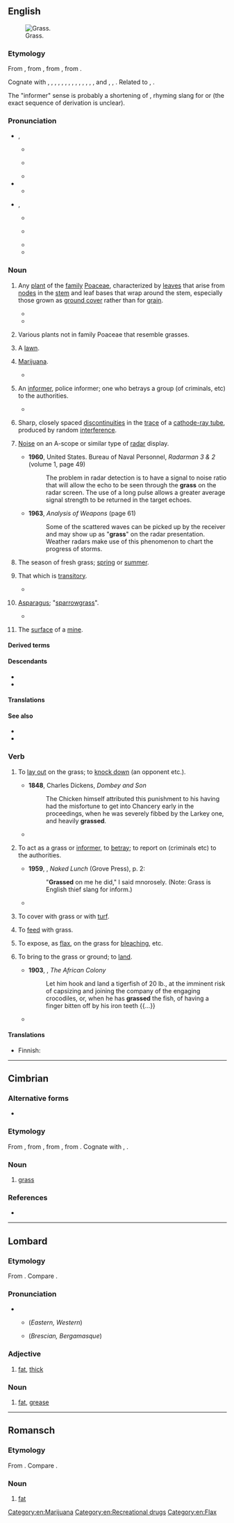 {{also|Grass}}
==English==
[[File:Grass-JW.jpg|thumb|right|Grass.]]

===Etymology===
{{root|en|ine-pro|*gʰreh₁-}}
{{dercat|en|gmw-pro|inh=1}}
From {{inh|en|enm|gras}}, from {{inh|en|ang|græs}}, from {{inh|en|gem-pro|*grasą||grass}}, from {{inh|en|ine-pro|*gʰreh₁-||to grow}}.

{{rel-top|cognates}}
Cognate with {{cog|sco|girs}}, {{m|sco|gers}}, {{m|sco|gress||grass}}, {{cog|frr|gäärs}}, {{m|frr|geers||grass}}, {{cog|stq|Gäärs||grass}}, {{cog|fy|gers||grass}}, {{cog|nds|Gras||grass}}, {{cog|nl|gras||grass, turf, pasture}}, {{cog|de|Gras||grass, weed}}, {{cog|da|græs||grass}}, {{cog|sv|gräs||grass}}, {{cog|nb|gress||grass}}, {{cog|fo|-}}, {{cog|is|-}} and {{cog|nn|gras||grass}}, {{cog|la|herba||plant, weed, grass}}, {{cog|sq|grath||grass blade, spike}}. Related to {{m|en|grow}}, {{m|en|green}}.
{{rel-bottom}}

The "informer" sense is probably a shortening of {{m|en|grasshopper||police officer, informant}}, rhyming slang for {{m|en|copper||police officer}} or {{m|en|shopper||informant}} (the exact sequence of derivation is unclear).

===Pronunciation===
* {{enPR|gräs}}, {{IPA|en|/ɡɹɑːs/}}
** {{a|RP}} {{IPA|en|[ɡɹ̠ɑːs]}}
** {{a|AU|NZ}} {{IPA|en|[ɡɹ̠äːs]|[ɡɹ̠ɐːs]}}
** {{audio|en|En-uk-grass.ogg|Audio (UK)}}
* {{audio|en|LL-Q1860 (eng)-Back ache-grass.wav|Audio}}
** {{rhymes|en|ɑːs|s=1}}
* {{enPR|grăs}}, {{IPA|en|/ɡɹæs/}}
** {{a|US|Canada}} {{IPA|en|[ɡɹ̠æs]|[ɡɹ̠ɛəs]|[ɡɹ̠eəs]}}
** {{a|Northern England|Ireland}} {{IPA|en|[ɡɹ̠as]|[ɡɹ̠æs]}}
** {{audio|en|en-us-grass.ogg|Audio (US)}}
** {{rhymes|en|æs|s=1}}

===Noun===
{{en-noun|~}}

# {{lb|en|countable|uncountable}} Any [[plant]] of the [[family]] [[Poaceae]], characterized by [[leaf|leaves]] that arise from [[node]]s in the [[stem]] and leaf bases that wrap around the stem, especially those grown as [[ground cover]] rather than for [[grain]].
#: {{syn|en|Thesaurus:grass}}
#* {{RQ:King James Version|Psalm|90|3|6|passage=Thou turnest man to destruction; and sayest, Return, ye children of men. / For a thousand years in thy sight are but as yesterday when it is past, and as a watch in the night. / Thou carriest them away as with a flood; they are as a sleep: in the morning they are like '''grass''' which groweth up. / In the morning it flourisheth, and groweth up; in the evening it is cut down, and withereth.}}
#* {{quote-book|en|year=1913|author={{w|Joseph C. Lincoln}}
|title=[http://openlibrary.org/works/OL5535161W Mr. Pratt's Patients]|chapter=1
|passage='Twas early June, the new '''grass''' was flourishing everywheres, the posies in the yard—peonies and such—in full bloom, the sun was shining, and the water of the bay was blue, with light green streaks where the shoal showed.}}
# {{lb|en|countable}} Various plants not in family Poaceae that resemble grasses.
# {{lb|en|uncountable}} A [[lawn]].
# {{lb|en|uncountable|slang}} [[marijuana|Marijuana]].
#: {{syn|en|Thesaurus:marijuana}}
#* {{quote-song|en|year=1970|author=Paul McCartney|title=Get Back|artist=The Beatles|album=Let It Be|passage=Jojo left his home in Tucson, Arizona / For some California '''grass'''}}
# {{lb|en|countable|Britain|slang}} An [[informer]], police informer; one who betrays a group (of criminals, etc) to the authorities.
#: {{syn|en|Thesaurus:informant}}
#* {{quote-book|en|title=Coding of a Concrete Animal|page=215|author=Paul Knight|year=2007|passage=He was a '''grass''' and an arse lick and he didn't do it for him, he did it for his brother, because if Vaughan had hit him especially with his mallet, Mark was the kind of lowlife that would have pressed charges and then that's a whole different problem.}}
#: {{ux|en|What just happened must remain secret. Don't be a '''grass'''.}}
# {{lb|en|uncountable|physics}} Sharp, closely spaced [[discontinuity|discontinuities]] in the [[trace]] of a [[cathode-ray tube]], produced by random [[interference]].
# {{lb|en|uncountable|slang}} [[noise|Noise]] on an A-scope or similar type of [[radar]] display.
#* '''1960''', United States. Bureau of Naval Personnel, ''Radarman 3 & 2'' (volume 1, page 49)
#*: The problem in radar detection is to have a signal to noise ratio that will allow the echo to be seen through the '''grass''' on the radar screen. The use of a long pulse allows a greater average signal strength to be returned in the target echoes.
#* '''1963''', ''Analysis of Weapons'' (page 61)
#*: Some of the scattered waves can be picked up by the receiver and may show up as "'''grass'''" on the radar presentation. Weather radars make use of this phenomenon to chart the progress of storms.
# The season of fresh grass; [[spring]] or [[summer]].
#: {{syn|en|breakup|spring|springtime}}
# {{lb|en|obsolete|figurative}} That which is [[transitory]].
#: {{syn|en|ephemera}}
#* {{RQ:KJV|Isaiah|40|7|passage=Surely the people is '''grass'''.}}
# {{lb|en|countable|folk etymology}} [[asparagus|Asparagus]]; "[[sparrowgrass]]".
#* {{quote-book|en|year=1769|author={{w|Hannah Glasse}}
|title=[https://books.google.ca/books?id=L51gAAAAcAAJ&dq=the%20art%20of%20cookery%201765&pg=PR2#v=onepage&q=the%20art%20of%20cookery%201765&f=false [[Wikipedia:The Art of Cookery made Plain and Easy|The Art of Cookery made Plain and Easy]]]|edition=9th|page=195
|passage='Have ready a hundred of ſmall '''graſs''' boiled, then ſave tops enough to ſtick the rolls with, the reſt cut ſmall and put into the cream, fill the loaves with them.'}}
# {{lb|en|mining}} The [[surface]] of a [[mine]].

====Derived terms====
{{der4|en|title=Terms derived from ''grass'' (noun)
|Aleppo grass
|Antarctic hair grass
|beachgrass
|[[bentgrass]], [[bent grass]]
|Bermuda grass
|blade of grass
|bluegrass
|bluestem grass
|deergrass
|gama grass
|goatgrass
|goosegrass
|grassbird
|grasscutting
|grassbox
|grass court
|grasscycle
|grasseater
|grassfinch
|goosegrass
|[[grass fire]], [[grassfire]]
|grass-green
|grass-grown
|grass hockey
|grasshook
|grasshopper
|grass jelly
|grassland
|grassless
|grasslike
|grass of Parnassus
|grassplot
|grass roots
|grass script
|grass skirt
|grass snake
|grass top
|grass trap
|grass tree
|grass widow
|grass widower
|grasswren
|grassy
|Johnson grass
|kick into the long grass
|lemongrass
|let the grass grow under one's feet
|marram grass
|marsh grass
|muttongrass
|one's ass is grass
|penny-grass
|pinegrass
|quackgrass
|redtop grass
|ryegrass
|scutch grass
|smutgrass
|[[spear grass]], [[speargrass]]
|squirrel grass
|supergrass
|sweetgrass
|Sweet Grass County
|switchgrass
|wiregrass
|witchgrass
|yardgrass
}}

====Descendants====
* {{desc|tpi|gras|alts=1}}
* {{desc|bor=1|hif|giraas}}

====Translations====
{{trans-top|ground cover plant}}
{{multitrans|data=
* Abenaki: {{t|abe|mskiko}}
* Abkhaz: {{t|ab|аҳәа}}
* Adyghe: {{t|ady|уцы}}, {{t|ady|уц}} {{qualifier|Shapsug}}
* Afrikaans: {{t+|af|gras}}
* Aghwan: {{t|xag|𐕒}}
* Aguaruna: {{t|agr|dupa}}
* Ahtna: {{t|aht|tłʼogh}}
* Akhvakh: {{t|akv|жоми|tr=žomi}}
* Akkadian: {{t|akk|𒌑𒇷𒀀𒊬|tr=dīšu}}
* Albanian: {{t+|sq|bar|m}}
* Aleut: {{t|ale|qiigax̂}}
* Amharic: {{t|am|ሣር}}
* Andi: {{t|ani|кӏвордо|tr=ḳʷordo}}
* Arabic: {{t+|ar|حَشِيش|m}}, {{t+|ar|عُشْب|m}}
*: Egyptian Arabic: {{t|arz|نجيلة|tr=negila}}
*: Hijazi Arabic: {{t|acw|حشيش|m|tr=ḥašīš}}, {{t|acw|عشب|m|tr=ʿušub}}
*: Juba Arabic: {{t|pga|gesh}}
*: Moroccan Arabic: {{t|ary|ربيع|m|tr=rbīʿ}}
* Aragonese: {{t+|an|hierba|f}}, {{t+|an|yerba|f}}
* Araki: {{t|akr|juvu}}
* Aramaic:
*: Classical Syriac: {{t|syc|ܥܡܝܪܐ|m|tr=ˁmīrā}}
* Archi: {{t|aqc|гьоти|tr=hoti}}
* Armenian: {{t+|hy|խոտ}}
* Aromanian: {{t|rup|earbã|f}}, {{t|rup|iarbã|f}}
* Assamese: {{t|as|ঘাঁহ}}
* Asturian: {{t+|ast|yerba|f}}
* Azerbaijani: {{t+|az|ot}}
* Bashkir: {{t|ba|үлән}}
* Basque: {{t|eu|belar}}
* Bavarian: {{t|bar|gròs}}, {{t|bar|groos}} {{qualifier|Timau}}
* Beaver: {{t|bea|tl’uge}}
* Belarusian: {{t|be|трава́|f}}
* Bengali: {{t|bn|ঘাস}}, {{t|bn|তৃণ}}
* Bikol Central:
*: Bikol Legazpi: {{t|bcl|awot}}
*: Bikol Naga: {{t+|bcl|duot}}
* Biao: {{t|byk|jɔk¹⁰}}
* Bobongko: {{t|bgb|bombang}}
* Bouyei: {{t|pcc|nyal}}
* Breton: {{t+|br|geot|f}}, {{t+|br|geotenn|f}}, {{t+|br|gwelt|f}}
* Bulgarian: {{t+|bg|трева́|f}}
* Burmese: {{t+|my|မြက်}}
* Burun: {{t|bdi|luum}} {{qualifier|Malak}}
* Cahuilla: {{t|chl|samat}}
* Carolinian: {{t|cal|fitil}}
* Carrier: {{t|crx|tl'o}}
* Catalan: {{t+|ca|herba|f}}
* Catawba: {{t|chc|sarak}}
* Cebuano: {{t|ceb|balili}}
* Central Atlas Tamazight: {{t|tzm|ⵜⵓⴳⴰ|f}}
* Central Melanau: {{t|mel|sek}}, {{t|mel|ruput}}
* Chakma: {{t|ccp|𑄊𑄌𑄴|tr=ghāc}}
* Chamicuro: {{t|ccc|c̈homajshi}}
* Chechen: {{t|ce|буц}}
* Cheke Holo: {{t|mrn|ḡreʼi}}
* Cherokee: {{t|chr|ᎧᏁᏍᎦ}}
* Chichewa: {{t|ny|udzu|c14}}
* Chinese:
*: Cantonese: {{t+|yue|草|tr=cou2}}
*: Dungan: {{t|dng|цо}}
*: Hakka: {{t|hak|草|tr=chhó}}
*: Mandarin: {{t+|cmn|草|tr=cǎo}}, {{t+|cmn|青草|tr=qīngcǎo}}, {{t+|cmn|雜草}}, {{t+|cmn|杂草|tr=zácǎo}}
*: Min Dong: {{t|cdo|草|tr=chāu}}
*: Min Nan: {{t+|nan|草|tr=chháu}}
*: Wu: {{t|wuu|草|tr=tshau}}
* Chipewyan: {{t|chp|tł’ok}}
* Chukchi: {{t|ckt|въэй|tr=v'ej}}, {{t|ckt|въагԓыӈын|tr=v'aglyṇyn}}
* Chuukese: {{t|chk|fetin}}
* Chuvash: {{t|cv|курӑк}}
* Cimbrian: {{t|cim|gras|m}}
* Comanche: {{t|com|sunipʉ}}
* Cornish: {{t|kw|gwels|f}}
* Corsican: {{t+|co|erba|f}}, {{t+|co|arba|f}}
* Cree: {{t|cr|ᒪᐢᑯᓯᕀ}}
* Czech: {{t+|cs|tráva|f}}
* Dalmatian: {{t|dlm|jarba|f}}
* Danish: {{t+|da|græs|n}}
* Dargwa: {{t|dar|кьар}}
* Dolgan: {{t|dlg|от|tr=ot}}
* Dongxiang: {{t|sce|osun}}
* Dupaningan Agta: {{t|duo|ruot}}
* Dutch: {{t+|nl|gras|n}}
* Erzya: {{t|myv|тикше}}
* Esperanto: {{t+|eo|herbo}}, {{t+|eo|greso}}
* Estonian: {{t|et|muru}}, {{t+|et|rohi}}
* Even: {{t|eve|орат}}
* Evenki: {{t|evn|чука}}, {{t|evn|орокто}}
* Faroese: {{t+|fo|gras|n}}
* Fiji Hindi: {{t+|hif|giraas}}
* Finnish: {{t+|fi|heinä}}, {{t+|fi|ruoho}}
* French: {{t+|fr|herbe|f}}
* Friulian: {{t|fur|jerbe|f}}
* Gaam: {{t|tbi|lɛ́ɛ́l}}
* Galibi Carib: {{t|car|itupu}}
* Galician: {{t+|gl|herba|f}}, {{t|gl|grama|f}}
* Gamilaraay: {{t|kld|garaarr}}
* Georgian: {{t|ka|ბალახი}}
* German: {{t+|de|Gras|n}}
*: Alemannic German: {{t|gsw|gras}}, {{t|gsw|chrud}}, {{t|gsw|weidu}}
*: Old High German: {{t|goh|gras}}
*: Pennsylvania German: {{t|pdc|Graas|n}}
* Gothic: {{t|got|𐌲𐍂𐌰𐍃|n}}
* Greek: {{t+|el|χορτάρι|n}}
*: Ancient: {{t|grc|χόρτος|m}}, {{t|grc|πόα|f}}
* Greenlandic: {{t|kl|ivik}}, {{t|kl|ivigaq}}
* Guaraní: {{t+|gn|ka'a}}
* Gujarati: {{t+|gu|ઘાસ|n}}
* Haitian Creole: {{t|ht|zèb}}
* Hawaiian: {{t|haw|mauʻu}}
* Hebrew: {{t+|he|דֶּשֶׁא|m|tr=déshe}}, {{t+|he|עֵשֶׂב|m|tr='ésev}}
* Heiltsuk: {{t|hei|k̓ít̓ṃ}}
* Hiligaynon: {{t|hil|hilamon}}
* Hindi: {{t+|hi|घास|f}}
* Hittite: {{t|hit|𒌑𒂖𒆪|c|tr=we-el-ku}}
* Hopi: {{t|hop|tuusaqa}}
* Hungarian: {{t+|hu|fű}}
* Hunsrik: {{t|hrx|Graas|n}}
* Icelandic: {{t+|is|gras|n}}
* Ido: {{t+|io|gazono}}
* Ilocano: {{t|ilo|rúot}}
* Indonesian: {{t+|id|rumput}}
* Ineseño: {{t|inz|ˀaxulapšan}}, {{t|inz|cweq}}
* Interlingua: {{t|ia|herba}}
* Irish: {{t+|ga|féar|m}}
*: Old Irish: {{t|sga|fér|n}}
* Isan: {{t-needed|tts}}
* Istriot: {{t|ist|gièrba|f}}, {{t|ist|yerba|f}}
* Istro-Romanian: {{t|ruo|iorbe|f}}
* Italian: {{t+|it|erba|f}}, {{t|it|graminacea|f}}
* Itelmen: {{t|itl|°сысал|tr=°sysal}}
* Japanese: {{t+|ja|草|tr=くさ, kusa}}, {{t+|ja|雑草|tr=ざっそう, zassō}}
* Javanese: {{t+|jv|suket}}
* Kabardian: {{t|kbd|удз}}
* Kannada: {{t+|kn|ಪುಲ್}}, {{t+|kn|ಹುಲ್ಲು}}
* Kapampangan: {{t|pam|dikut}}
* Karachay-Balkar: {{t|krc|кырдык}}
* Karo Batak: {{t|btx|dukut}}
* Kashubian: {{t|csb|trôwa|f}}
* Kaska: {{t|kkz|tlʼōge}}
* Kazakh: {{t+|kk|шөп}}, {{t+|kk|от}}
* Ket: {{t|ket|даан|tr=daan}}
* Khinalug: {{t|kjj|инк}}
* Khmer: {{t+|km|ស្មៅ}}
* Koasati: {{t|cku|pahí}}
* Komi-Permyak: {{t|koi|турун}}
* Konkani: {{t|kok|ताण|n}}
* Korean: {{t+|ko|풀}}, {{t+|ko|잡초(雜草)}}
* Koyraboro Senni: {{t|ses|arkusuboŋkaara}}, {{t|ses|subbu}}
* Koyukon: {{t|koy|kʼitsaanʼ}}
* Kunigami: {{t|xug|クサー|tr=kusā}}
* Kunza: {{t|kuz|ckautcha}}
* Kurdish:
*: Central Kurdish: {{t+|ckb|گیا|alt=گِیا}}
*: Northern Kurdish: {{t+|kmr|giya|m}}
* Kyrgyz: {{t+|ky|чөп}}, {{t+|ky|шибер}}
* Ladino: {{t|lad|yerva|f}}
* Lakota: {{t|lkt|peji}}, {{t|lkt|pȟeží}}
* Lamba: {{t|lam|ubwani}}
* Lao: {{t+|lo|ຫຍ້າ}}
* Latgalian: {{t|ltg|zuole|f}}
* Latin: {{t+|la|herba|f}}, {{t|la|grāmen|n}}
* Latvian: {{t+|lv|zāle|f}}
* Lepcha: {{t|lep|ᰎᰬ}}
* Lezgi: {{t|lez|хъач}}
* Ligurian: {{t|lij|èrba|f}} {{qualifier|Genovese}}
* Limburgish: {{t+|li|graas|n}}
* Limos Kalinga: {{t|kmk|bollat}}
* Lindu: {{t|klw|kawoko}}
* Lingala: {{t|ln|litíti|c5|c6}}
* Lithuanian: {{t+|lt|žolė|f}}
* Livonian: {{t|liv|āina}}
{{trans-mid}}
* Low German:
*: German Low German: {{t|nds-de|Gras}}
* Luhya: {{t|luy|bunyasi}}
* Luxembourgish: {{t|lb|Gras|n}}
* Lü: {{t|khb|ᦊᦱᧉ}}
* Maasai: {{t|mas|ɛnkʉ́jɨ́tá}}
* Macedonian: {{t|mk|трева|f}}
* Maguindanao: {{t|mdh|hutan}}
* Malagasy: {{t+|mg|ahitra}}
* Malay: {{t+|ms|rumput}}
* Malayalam: {{t+|ml|പുല്ല്}}
* Maltese: {{t|mt|ħaxix|m}}
* Manchu: {{t|mnc|ᠣᡵᡥᠣ}}, {{t|mnc|ᡶᠣᠶᠣ}}
* Mansi: {{t|mns|пум}}
* Manx: {{t|gv|faiyr|m}}
* Maore Comorian: {{t|swb|ɗavu}}
* Maori: {{t|mi|mauti}}, {{t|mi|karaehe}}, {{t|mi|karaihe }}
* Maranao: {{t|mrw|otan}}
* Marathi: {{t|mr|गवत|n}}
* Mari:
*: Eastern Mari: {{t|chm|шудо}}
*: Western Mari: {{t|mrj|шуды}}
* Mazanderani: {{t|mzn|واش|tr=vâš}}
* Megleno-Romanian: {{t|ruq|iárbă|f}}
* Mi'kmaq: {{t|mic|msigu}}
* Miyako: {{t|mvi|フサ|tr=fusa}}
* Mon: {{t|mnw|ချဲ|tr=choa}}
* Mongolian:
*: Cyrillic: {{t+|mn|өвс}}, {{t+|mn|ногоо}}
* Montagnais: {{t|moe|mashkushu}}
* Montana Salish: {{t|fla|skʷʔalulexʷ}}
* Mòcheno: {{t|mhn|gros|n}}
* Nahuatl:
*: Classical: {{t|nci|xihuitl}}
*: Eastern Huasteca: {{t|nhe|xihuitl}}
* Navajo: {{t|nv|tłʼoh}}
* Neapolitan: {{t|nap|evera|f}}
* Nepali: {{t+|ne|घाँस|f}}
* Nganasan: {{t|nio|нөтә|tr=nŭatĕ}}
* Northern Ndebele: {{t|nd|utshani|c14}}
* Northern Sami: {{t|se|sitnu}}
* Northern Thai: {{t|nod|ᩉ᩠ᨿ᩶ᩣ}}
* Norwegian:
*: Bokmål: {{t+|nb|gress|n}}, {{t+|nb|gras|n}}
*: Nynorsk: {{t|nn|gras|n}}
* Nottoway-Meherrin: {{t|nwy|oherag}}
* Nǀuu: {{t|ngh|ǀhisi}}
* Occitan: {{t+|oc|èrba|f}}
* Ojibwe: {{t|oj|mashkosiw}}
* Okinawan: {{t|ryu|くさ|tr=kusa}}
* Old Church Slavonic:
*: Cyrillic: {{t|cu|трава|f}}, {{t|cu|трѣва|f}}
* Old East Slavic: {{t|orv|трава|f}}
* Old Javanese: {{t|kaw|dukut}}
* Omaha-Ponca: {{t|oma|pézhe}}
* Oriya: {{t+|or|ଘାସ}}
* Oromo: {{t|om|marga}}
* Ossetian: {{t|os|кӕрдаг}}, {{t|os|нӕуу}}
* Pa'o Karen: {{t|blk|ထာအီး}}
* Pali: {{t|pi|tiṇa|n}}
* Pana (Central Africa): {{t|pnz|kpá}}
* Pashto: {{t|ps|واش|m|tr=wāš}}, {{t+|ps|شنه|f|tr=šnә}}
* Persian: {{t+|fa|سبزه|tr=sabze}}, {{t+|fa|علف|tr=alaf}}, {{t+|fa|چمن|tr=čaman}}, {{t+|fa|واش|tr=vâš}}
* Plains Miwok: {{t|pmw|cike}}
* Plautdietsch: {{t|pdt|Grauss|n}}
* Pohnpeian: {{t|pon|dihpw}}
* Polabian: {{t|pox|ziľă|f}}
* Polish: {{t+|pl|trawa|f}}
* Portuguese: {{t+|pt|grama|f}}, {{t+|pt|relva|f}}
* Punjabi: {{t|pa|ਘਾਹ|m}}
* Quapaw: {{t|qua|mąhį́}}
* Quechua: {{t|qu|qora}}, {{t|qu|q'achu}}
* Rapa Nui: {{t|rap|mouku}}
* Romanian: {{t+|ro|iarbă|f}}
* Romansch: {{t|rm|erva|f}} {{qualifier|Grischun, Surmiran, Puter}}, {{t|rm|earva|f}} {{qualifier|Sutsilvan}}, {{t|rm|erba|f}} {{qualifier|Vallader}}, {{t|rm|jarva|f}} {{qualifier|Sursilvan}}
* Russian: {{t+|ru|трава́|f}}, {{t+|ru|мурава́|f}} {{q|young grass}}
* Rusyn: {{t|rue|трава|f}}
* Rwanda-Rundi:
*: Kirundi: {{t|rw|ivyātsi}}
* Saisiyat: {{t|xsy|hinbetel}}
* Samoan: {{t|sm|mutia}}
* Sanskrit: {{t+|sa|तृण|n}}
* Sardinian: {{t|sc|erba|f}}
* Saterland Frisian: {{t|stq|Gäärs|n}}
* Scots: {{t|sco|gress}}, {{t|sco|girse}}
* Scottish Gaelic: {{t|gd|feur|m}}
* Serbo-Croatian:
*: Cyrillic: {{t|sh|тра́ва|f}}
*: Roman: {{t+|sh|tráva|f}}
* Shan: {{t+|shn|ယိူဝ်ႈ}}
* Shor: {{t|cjs|ӧлең|tr=öleñ}}
* Sicilian: {{t+|scn|erva|f}}, {{t+|scn|erba|f}}, {{t+|scn|èriva|f}}, {{t+|scn|ierva|f}}, {{t+|scn|jerva|f}}
* Silesian: {{t|szl|trŏwa|f}}
* Sinhalese: {{t+|si|තණ}}, {{t|si|තණකොළ}}
* Slovak: {{t|sk|tráva|f}}
* Slovene: {{t+|sl|trava|f}}
* Somali: {{t|so|caws|m}}
* Sorbian:
*: Lower Sorbian: {{t|dsb|tšawa|f}}
*: Upper Sorbian: {{t|hsb|trawa|f}}
* Sotho: {{t|st|jwang|c14}}
* Southern Altai: {{t|alt|ӧлӧҥ}}, {{t|alt|от}}
* Spanish: {{t+|es|pasto|m}}, {{t+|es|hierba|f}}, {{t+|es|grama|f}}
* Sranan Tongo: {{t|srn|grasi}}
* Sundanese: {{t+|su|jukut}}
* Swahili: {{t+|sw|majani|p}}, {{t+|sw|nyasi|c5|c6}}
* Swazi: {{t|ss|tjani|c14}}
* Swedish: {{t+|sv|gräs|n}}
* Sylheti: {{t|syl|ꠊꠣ}}
* Tabasaran: {{t|tab|укӏ}}
* Tagalog: {{t+|tl|damo}}
* Tai Dam: {{t|blt|ꪐ꫁ꪱ}}
* Tajik: {{t+|tg|сабза}}
* Tamil: {{t+|ta|புல்}}
* Taos: {{t|twf|łíne}}
* Tatar: {{t+|tt|үлән}}, {{t+|tt|чирәм}}
* Telugu: {{t+|te|గడ్డి}}, {{t+|te|తృణము}}, {{t+|te|కసవు}}
* Tetum: {{t|tet|du'ut}}
* Thai: {{t+|th|หญ้า}}
* Tibetan: {{t|bo|རྩྭ}}
* Tigrinya: {{t+|ti|ሳዕሪ}}
* Tiwi: {{t|tiw|pitarika|f}}
* Tlingit: {{t|tli|chookán}}
* Toba Batak: {{t|bbc|duhut}}
* Tocharian A: {{t|xto|āti}}
* Tocharian B: {{t|txb|atiyo}}
* Tok Pisin: {{t|tpi|gras}}, {{t|tpi|garas}}
* Tsonga: {{t|ts|byanyi}}
* Tsou: {{t|tsu|kukuzo}}
* Tswana: {{t|tn|tlhaga|c9}}
* Tundra Nenets: {{t|yrk|ӈум'|tr=ngum'}}, {{t|yrk|ӈамдэ'|tr=ngamdė'}}
* Tupinambá: {{t|tpn|ka'a}}
* Turkish: {{t+|tr|ot}}, {{t+|tr|çimen}}, {{t+|tr|çim}}
* Turkmen: {{t|tk|ot}}
* Tuvan: {{t|tyv|оът}}
* Udi: {{t|udi|о}}
* Udmurt: {{t|udm|турын}}
* Ukrainian: {{t+|uk|трава́|f}}, {{t|uk|мурава́|f}}, {{t+|uk|морі́г|m}}
* Unami: {{t|unm|skikw}}
* Urdu: {{t|ur|گھاس|f|tr=ghās}}
* Uyghur: {{t|ug|چۆپ}}, {{t|ug|ئوت}}
* Uzbek: {{t+|uz|oʻt}}
* Venetian: {{t+|vec|èrba|f}}
* Vietnamese: {{t+|vi|cỏ}}
* Vilamovian: {{t|wym|gros|n}}
* Volapük: {{t+|vo|yeb}}
* Walloon: {{t+|wa|yebe|f}}, {{t+|wa|waide|f}}
* Wappo: {{t|wao|šíʔe}}
* Waray-Waray: {{t|war|banwa}}
* Wawa: {{t|www|òndī}}
* Welsh: {{t+|cy|glaswellt|m}}, {{t|cy|gwellt|m-p}}
* West Coast Bajau: {{t|bdr|padang}}
* West Flemish: {{t|vls|ges|n}}
* West Frisian: {{t|fy|gers|c}}
* White Hmong: {{t|mww|nyom}}
* Wolio: {{t|wlo|rumpu}}
* Wolof: {{t+|wo|ñax}}
* Yakut: {{t|sah|от}}
* Yami: {{t|tao|tamek}}
* Yiddish: {{t|yi|גראָז|n}}
* Yoruba: {{t|yo|koríko}}
* Yup'ik: {{t|esu|canek}}
* Yurok: {{t|yur|ˀɹ·wɹh}}
* Zazaki: {{t|zza|vas|n}}, {{t|zza|vhas|n}}
* Zealandic: {{t|zea|gos|n}}
* Zhuang: {{t|za|nywj}}
* Zulu: {{t|zu|utshani|c14}}
* ǃXóõ: {{t|nmn|ǁkxʻâã}}
{{trans-bottom}}

{{trans-top|lawn}}
* Arabic: {{t+|ar|حَشِيش|m}}
* Breton: {{t+|br|geot|c}}, {{t|br|brgeotenn|f}}, {{t|br|leton|c}}, {{t+|br|letonenn|f}}, {{t+|br|glazenn|f}}
* Bulgarian: {{t+|bg|мора́ва|f}}, {{t|bg|тре́вна площ|f}}
* Chinese:
*: Mandarin: {{t+|cmn|草坪|tr=cǎopíng}}
* Czech: {{t+|cs|trávník|m}}
* Danish: {{t+|da|græsplæne|c}},{{t|da|plæne|n}} {{qualifier|qoloquial}}
* Estonian: {{t|et|muruplats}}
* Finnish: {{t+|fi|nurmi}}, {{t+|fi|nurmikko}}, {{t+|fi|ruoho}}
* French: {{t+|fr|pelouse|f}}, {{t+|fr|gazon|m}}
* Galician: {{t|gl|céspede|m}}, {{t+|gl|herbal|m}}, {{t+|gl|herbeira|f}}
* German: {{t+|de|Rasen|m}}
* Greek: {{t+|el|γκαζόν|n}}
* Guaraní: {{t+|gn|ka'a}}
* Hiligaynon: {{t|hil|hilamnan}}
* Interlingua: {{t|ia|herba}}
* Italian: {{t+|it|prato|m}}
* Japanese: {{t+|ja|芝生|tr=しばふ, shibafu}}
* Korean: {{t|ko|풀밭}}, {{t+|ko|잔디밭}}
* Latgalian: {{t|ltg|zuole|f}}
{{trans-mid}}
* Latvian: {{t+|lv|zāle|f}}, {{t|lv|zāliens|m}}
* Lithuanian: {{t+|lt|žolė|f}}, {{t+|lt|veja|f}}
* Navajo: {{t|nv|tłʼoh}}
* Persian: {{t+|fa|چمن|tr=čaman}}, {{t+|fa|فرزد|tr=farazd}}
* Polish: {{t+|pl|trawnik|m-in}}
* Portuguese: {{t+|pt|grama|f}}, {{t|pt|gramado|m}}, {{t+|pt|relvado|m}}
* Russian: {{t+|ru|газо́н|m}}, {{t+|ru|лужа́йка|f}}
* Serbo-Croatian:
*: Cyrillic: {{t|sh|тра̑вња̄к|m}}
*: Roman: {{t+|sh|trȃvnjāk|m}}
* Slovene: {{t|sl|trata|f}}
* Spanish: {{t+|es|hierba|f}}, {{t+|es|césped|m}}
* Swahili: {{t+|sw|nyasi}}
* Swedish: {{t+|sv|gräs}}
* Tagalog: {{t|tl|damuhan}}
* Tok Pisin: {{t|tpi|gras}}
* Tupinambá: {{t|tpn|ka'a}}
* Vietnamese: {{t+|vi|bãi cỏ}}
* Walloon: {{t+|wa|waezon|m}}, {{t+|wa|rimouye|f}}
* Welsh: {{t+|cy|lawnt|f}}
{{trans-bottom}}

{{trans-top|marijuana}}
* Azerbaijani: {{t+|az|göyərti}}
* Breton: {{t|br|struj|m}}
* Bulgarian: {{t|bg|хаши́ш|m}}
* Czech: {{t+|cs|tráva|f}}
* Danish: {{t+|da|græs}}
* Dutch: {{t+|nl|wiet|m}}
* Finnish: {{t+|fi|ruoho}}, {{t+|fi|pilvi}}
* French: {{t+|fr|herbe|f}}, {{t+|fr|beuh|f}}
* Galician: {{t+|gl|herba|f}}
* German: {{t+|de|Gras|n}}
* Hungarian: {{t+|hu|fű}}
* Interlingua: {{t|ia|herba}}
* Irish: {{t+|ga|féar}}
* Italian: {{t+|it|erba|f}}
* Japanese: {{t+|ja|葉っぱ|tr=はっぱ, happa}}
* Lakota: {{t|lkt|peji}}
* Latvian: {{t+|lv|zāle|f}}, {{t|lv|zālīte|f}}
* Lithuanian: {{t+|lt|žolė|f}}
{{trans-mid}}
* Norwegian:
*: Bokmål: {{t+|nb|gress|n}}, {{t+|nb|gras|n}}
* Persian: {{t+check|fa|گراس|tr=gerâs}}, {{t+check|fa|گرس|tr=geras}}
* Polish: {{t+|pl|trawka|f}}
* Portuguese: {{t+|pt|erva|f}}, {{t+|pt|mato|m}}
* Romanian: {{t+|ro|iarbă|f}}
* Russian: {{t+|ru|тра́вка|f}}
* Serbo-Croatian:
*: Cyrillic: {{t|sh|тра́ва|f}}
*: Roman: {{t+|sh|tráva|f}}
* Slovene: {{t+|sl|trava|f}}
* Spanish: {{t+|es|hierba|f}}, {{t+|es|mota|f}}
* Swahili: {{t+|sw|bangi}}
* Swedish: {{t+|sv|gräs}}
* Tagalog: {{t+|tl|damo}}
* Turkish: {{t+|tr|ot}}
* Yoruba: {{t|yo|koríko}}
* Zazaki: {{t|zza|vhas}}
{{trans-bottom}}

{{trans-top|informer}}
* Azerbaijani: {{t|az|çuğul}}, {{t|az|suka}} {{qualifier|slang}}
* Bulgarian: {{t+|bg|изда́йник|m}}, {{t+|bg|информа́тор|m}}
* Danish: {{t|da|stikker|c}}
* Finnish: {{t+|fi|vasikka}}
* French: {{t+|fr|balance|f}}
* German: {{t+|de|Spitzel|m}}
* Interlingua: {{t|ia|delator}}, {{t|ia|informante}}
{{trans-mid}}
* Italian: {{t+|it|spia|f}}, {{t+|it|delatore|m}}, {{t+|it|pentito|m}}, {{t+|it|traditore|m}}
* Latvian: {{t|lv|nosūdzētājs|m}}, {{t|lv|stukačs|m}}
* Norwegian:
*: Bokmål: {{t|nb|tyster|m}}, {{t|nb|informant|m}}
* Polish: {{t+|pl|kapuś|m-pr}}
* Portuguese: {{t+|pt|dedo-duro|m}}, {{t+|pt|alcaguete|m}}
* Russian: {{t+|ru|стука́ч|m}}, {{t+|ru|стука́чка|f}}
}}<!-- close multitrans -->
{{trans-bottom}}

====See also====
* {{specieslite|Poaceae}}
* {{pedia|Grass (disambiguation)}}

===Verb===
{{en-verb}}

# {{lb|en|transitive}} To [[lay out]] on the grass; to [[knock down]] (an opponent etc.).
#: {{syn|en|flatten|floor|lay low|lay out|knock down|knock out|knock over|strike down}}
#* '''1848''', Charles Dickens, ''Dombey and Son''
#*: The Chicken himself attributed this punishment to his having had the misfortune to get into Chancery early in the proceedings, when he was severely fibbed by the Larkey one, and heavily '''grassed'''.
#* {{quote-book|en|year=1893|author=Arthur Conan Doyle|title=The Naval Treaty|publisher=Norton|year_published=2005|page=709|passage=He flew at me with his knife, and I had to '''grass''' him twice, and got a cut over the knuckles, before I had the upper hand of him.}}
# {{lb|en|transitive|or|intransitive|slang}} To act as a grass or [[informer]], to [[betray]]; to report on (criminals etc) to the authorities.
#: {{syn|en|Thesaurus:rat out}}
#* '''1959''', {{w|William S. Burroughs}}, ''Naked Lunch'' (Grove Press), p. 2:
#*: "'''Grassed''' on me he did," I said mnorosely. (Note: Grass is English thief slang for inform.)
#* {{quote-book|en|year=2004|author=David Nobbs|title=Sex and Other Changes|url=https://books.google.com.hk/books?id=ic-Chb9y6W8C&pg=PA95|page=95|passage="I'm dressed as a woman, but I am still technically a man. I believe that to comply with the law of the land I ought to continue to use the [[gents'|Gents']], but in order not to look out place I intend to use the [[ladies'|Ladies']] from now on. I trust none of you will [[grass]] on me..."}}
# {{lb|en|transitive}} To cover with grass or with [[turf]].
# {{lb|en|transitive}} To [[feed]] with grass.
# {{lb|en|transitive}} To expose, as [[flax]], on the grass for [[bleach]]ing, etc.
# {{lb|en|transitive}} To bring to the grass or ground; to [[land]].
#* '''1903''', {{w|John Buchan}}, ''The African Colony''
#*: Let him hook and land a tigerfish of 20 lb., at the imminent risk of capsizing and joining the company of the engaging crocodiles, or, when he has '''grassed''' the fish, of having a finger bitten off by his iron teeth {{...}}
#* {{quote-book|en|year=2011|author=Deeanne Gist|title=Love on the Line|page=138|passage=In typical Necker style, the farmer walked to the line and mounted his gun without any shilly-shally. If he '''grassed''' the bird, he and Faurote would go into a shootout. If he missed, Faurote would win.}}

====Translations====
{{trans-top|to inform on}}
{{multitrans|data=
* Bulgarian: {{t+|bg|издавам|sc=Cyrl}}, {{t+|bg|предавам|sc=Cyrl}}
* Finnish: {{t+|fi|vasikoida}}
* French: {{t+|fr|moucharder}}
* German: {{t+|de|verpfeifen}}
{{trans-mid}}
* Interlingua: {{t|ia|[[facer]] le [[delation]]}}
* Portuguese: {{t+|pt|delatar}}, {{t|pt|dedurar}}, {{t|pt|alcaguetar}}
* Swahili: {{t+|sw|nyasi}}
{{trans-bottom}}

{{trans-top|To cover with grass or with turf}}
* Bulgarian: {{t+|bg|затревявам}}
{{trans-mid}}
}}<!-- close multitrans -->
* Finnish: {{t+|fi|nurmettaa}}
{{trans-bottom}}

[[Category:en:Marijuana]]
[[Category:en:Recreational drugs]]
[[Category:en:Flax]]

----

==Cimbrian==

===Alternative forms===
* {{alter|cim|gras||Sette Comuni}}

===Etymology===
From {{inh|cim|gmh|gras}}, from {{inh|cim|goh|gras}}, from {{inh|cim|gmw-pro|*gras}}, from {{inh|cim|gem-pro|*grasą}}. Cognate with {{cog|de|Gras}}, {{cog|en|grass}}.

===Noun===
{{cim-noun|m}}

# {{lb|cim|Luserna|13}} [[#English|grass]]

===References===
* {{R:Patuzzi}}

{{c|cim|Plants}}

----

==Lombard==

===Etymology===
From {{inh|lmo|la|crassus}}. Compare {{cog|it|grasso}}.

===Pronunciation===
* {{IPA|lmo|/ɡras/}}
** {{IPA|lmo|[ɡras]}} (''Eastern, Western'')
** {{IPA|lmo|[ɡraʰ]}} (''Brescian, Bergamasque'')

===Adjective===
{{head|lmo|adjective|g=m|masculine plural|grass|feminine singular|grassa|feminine plural|grasse}}

# [[fat]], [[thick]]

===Noun===
{{head|lmo|noun}}

# [[fat]], [[grease]]

----

==Romansch==

===Etymology===
From {{inh|rm|la|crassus}}. Compare {{cog|fr|graisse}}.

===Noun===
{{head|rm|noun|g=m}}

# [[fat]]